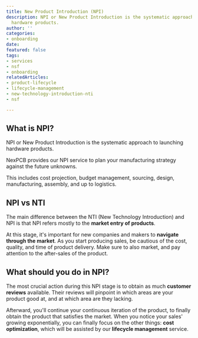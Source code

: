 ```yaml
---
title: New Product Introduction (NPI)
description: NPI or New Product Introduction is the systematic approach to launching
  hardware products.
author: ''
categories:
- onboarding
date: 
featured: false
tags:
- services
- nsf
- onboarding
relatedArticles:
- product-lifecycle
- lifecycle-management
- new-technology-introduction-nti
- nsf

---
```

## What is NPI?

NPI or New Product Introduction is the systematic approach to launching hardware products.

NexPCB provides our NPI service to plan your manufacturing strategy against the future unknowns.

This includes cost projection, budget management, sourcing, design, manufacturing, assembly, and up to logistics.

 

## NPI vs NTI

The main difference between the NTI (New Technology Introduction) and NPI is that NPI refers mostly to the **market entry of products**.

At this stage, it's important for new companies and makers to **navigate through the market**. As you start producing sales, be cautious of the cost, quality, and time of product delivery. Make sure to also market, and pay attention to the after-sales of the product.

 

## What should you do in NPI?

The most crucial action during this NPI stage is to obtain as much **customer reviews** available. Their reviews will pinpoint in which areas are your product good at, and at which area are they lacking.

Afterward, you'll continue your continuous iteration of the product, to finally obtain the product that satisfies the market. When you notice your sales' growing exponentially, you can finally focus on the other things: **cost optimization**, which will be assisted by our **lifecycle management** service.
